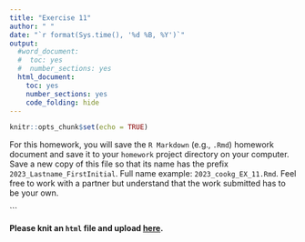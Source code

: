 ```yaml
---
title: "Exercise 11"
author: " "
date: "`r format(Sys.time(), '%d %B, %Y')`"
output:
  #word_document:
  #  toc: yes
  #  number_sections: yes
  html_document:
    toc: yes
    number_sections: yes
    code_folding: hide
---
```


```r
knitr::opts_chunk$set(echo = TRUE)
```

For this homework, you will save the `R Markdown` (e.g., `.Rmd`) homework document and save it to your `homework` project directory on your computer. Save a new copy of this file so that its name has the prefix `2023_Lastname_FirstInitial`. Full name example: `2023_cookg_EX_11.Rmd`. 
Feel free to work with a partner but understand that the work submitted has to be your own.



```

**Please knit an `html` file and upload [here](https://claremontmckenna.app.box.com/f/140969a32dea44e9ab6c0c00146d66e3).** 

